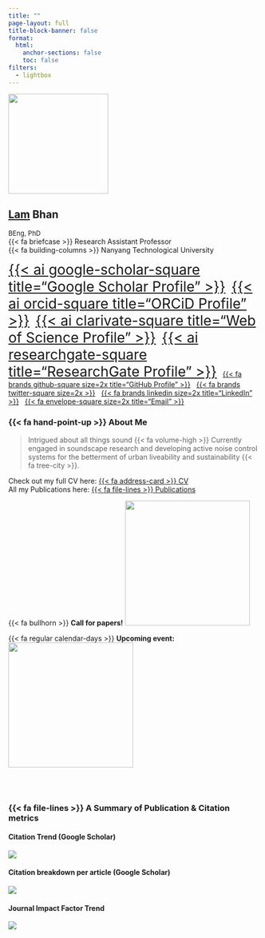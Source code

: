 ```yaml
---
title: ""
page-layout: full
title-block-banner: false
format: 
  html:
    anchor-sections: false
    toc: false 
filters:
  - lightbox
---
```


<!--# outer div -->

::: {#profile-pic .center}
![](images/profile.jpg){fig-align="center" width="200"}
:::

::: center-text
## [Lam]{.underline} Bhan

<font size="-1">BEng, PhD</font> <br> {{< fa briefcase >}} Research Assistant Professor <br> {{< fa building-columns >}} Nanyang Technological University <br>

[{{< ai google-scholar-square title="Google Scholar Profile" >}}](https://scholar.google.com.sg/citations?user=22NFnNsAAAAJ&hl=en){style="font-size:2em"}   [{{< ai orcid-square title="ORCiD Profile" >}}](https://orcid.org/0000-0001-5193-6560){style="font-size:2em"}   [{{< ai clarivate-square title="Web of Science Profile" >}}](https://www.webofscience.com/wos/author/record/O-2911-2013){style="font-size:2em"}   [{{< ai researchgate-square title="ResearchGate Profile" >}}](https://www.researchgate.net/profile/Bhan-Lam){style="font-size:2em"}   [{{< fa brands github-square size=2x title="GitHub Profile" >}}](https://github.com/bhanlam)   [{{< fa brands twitter-square size=2x >}}](https://twitter.com/bhanlam)   [{{< fa brands linkedin size=2x title="LinkedIn" >}}](https://www.linkedin.com/in/lambhan/)   [{{< fa envelope-square size=2x title="Email" >}}](mailto:bhanlam@ntu.edu.sg)
:::

::: grid
::: {.g-col-8 .vh-left .just-text}
### {{< fa hand-point-up >}} About Me

> Intrigued about all things sound {{< fa volume-high >}} Currently engaged in soundscape research and developing active noise control systems for the betterment of urban liveability and sustainability {{< fa tree-city >}}.

Check out my full CV here: [{{< fa address-card >}} CV](./cv/index.qmd){.btn .btn-secondary role="button"} <br> All my Publications here: [{{< fa file-lines >}} Publications](./publications/index.qmd){.btn .btn-secondary role="button"}
:::

::: {.g-col-4 .vh-center .center-text}
{{< fa bullhorn >}} **Call for papers!** ![](images/CALL%20FOR%20PAPERS.png){.lightbox fig-align="center" width="250"}

{{< fa regular calendar-days >}} **Upcoming event:** [![](images/WCS2024.jpg){fig-align="center" width="250"}](https://www.worldcitiessummit.com.sg/)
:::
:::

::: center-text
<br><br>

### {{< fa file-lines >}} A Summary of Publication & Citation metrics

#### Citation Trend (Google Scholar)

![](images/citeHistory.png){.lightbox fig-align="center"}
:::

::: content-block
::: features
::: {#citation-pic .feature}
#### Citation breakdown per article (Google Scholar)

![](images/citationsPerArticle.png){.lightbox fig-align="center" group="pub-metrics"}
:::

::: feature
#### Journal Impact Factor Trend

![](images/journalIF.png){.lightbox fig-align="center" group="pub-metrics"}
:::
:::
:::
